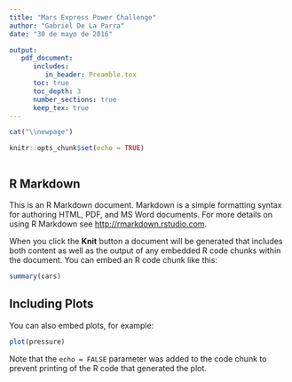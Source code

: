 ```yaml
---
title: "Mars Express Power Challenge"
author: "Gabriel De La Parra"
date: "30 de mayo de 2016"

output: 
   pdf_document:
      includes:
         in_header: Preamble.tex
      toc: true
      toc_depth: 3
      number_sections: true
      keep_tex: true
---
```


```r
cat("\\newpage")
```

```r
knitr::opts_chunk$set(echo = TRUE)
```

```r

```


## R Markdown

This is an R Markdown document. Markdown is a simple formatting syntax for authoring HTML, PDF, and MS Word documents. For more details on using R Markdown see <http://rmarkdown.rstudio.com>.

When you click the **Knit** button a document will be generated that includes both content as well as the output of any embedded R code chunks within the document. You can embed an R code chunk like this:

```r
summary(cars)
```

## Including Plots

You can also embed plots, for example:

```r
plot(pressure)
```

Note that the `echo = FALSE` parameter was added to the code chunk to prevent printing of the R code that generated the plot.
